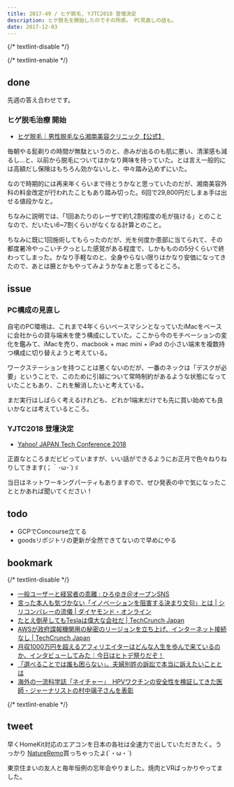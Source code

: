 ```yaml
---
title: 2017-49 / ヒゲ脱毛, YJTC2018 登壇決定
description: ヒゲ脱毛を開始したのでその所感。 PC見直しの話も。
date: 2017-12-03
---
```


{/* textlint-disable */}


{/* textlint-enable */}

## done

先週の答え合わせです。

###  ヒゲ脱毛治療 開始

- [ヒゲ脱毛｜男性脱毛なら湘南美容クリニック【公式】](https://www.s-b-c.net/datsumo/men/part/hige/)

毎朝やる髭剃りの時間が無駄というのと、赤みが出るのも肌に悪い、清潔感も減るし...と、以前から脱毛についてはかなり興味を持っていた。とは言え一般的には高額だし保険はもちろん効かないしと、中々踏み込めずにいた。

なので時期的には再来年くらいまで待とうかなと思っていたのだが、湘南美容外科の料金改定が行われたこともあり踏み切った。6回で29,800円だしまぁ手は出せる値段かなと。

ちなみに説明では、「1回あたりのレーザで約1,2割程度の毛が抜ける」とのことなので、だいたい6~7割くらいがなくなる計算とのこと。

ちなみに既に1回施術してもらったのだが、光を何度か患部に当てられて、その都度暑冷やっこいチクっとした感覚がある程度で、しかもものの5分くらいで終わってしまった。かなり手軽なのと、全身やらない限りはかなり安価になってきたので、あとは腋とかもやってみようかなぁと思ってるところ。

## issue

###  PC構成の見直し

自宅のPC環境は、これまで4年くらいベースマシンとなっていたiMacをベースに会社からの貸与端末を使う構成にしていた。ここから今のモチベーションの変化を鑑みて、iMacを売り、macbook + mac mini + iPad の小さい端末を複数持つ構成に切り替えようと考えている。

ワークステーションを持つことは悪くないのだが、一番のネックは「デスクが必要」ということで、このために引越について常時制約があるような状態になっていたこともあり、これを解消したいと考えている。

まだ実行はしばらく考えるけれども、どれか1端末だけでも先に買い始めても良いかなとは考えているところ。

###  YJTC2018 登壇決定

- [Yahoo! JAPAN Tech Conference 2018](https://techconference.yahoo.co.jp/2018/)

正直なところまだビビっていますが、いい話ができるようにお正月で色々ねりねりしてきます(；｀･ω･´)ゞ 

当日はネットワーキングパーティもありますので、ぜひ発表の中で気になったこととかあれば聞いてください！

## todo

- GCPでConcourse立てる
- goodsリポジトリの更新が全然できてないので早めにやる

## bookmark

{/* textlint-disable */}

- [一般ユーザーと経営者の乖離 : ひろゆき＠オープンSNS](http://hiro.asks.jp/99419.html)
- [言った本人も気づかない「イノベーションを阻害する決まり文句」とは | シリコンバレーの流儀 | ダイヤモンド・オンライン](https://diamond.jp/articles/-/150300)
- [たとえ倒産してもTeslaは偉大な会社だ | TechCrunch Japan](https://jp.techcrunch.com/2017/11/27/2017-11-26-in-praise-of-teslas-bankruptcy/)
- [AWSが政府諜報機関用の秘密のリージョンを立ち上げ、インターネット接続なし | TechCrunch Japan](https://jp.techcrunch.com/2017/11/21/2017-11-20-aws-launches-a-secret-region-for-the-u-s-intelligence-community/)
- [月収1000万円を超えるアフィリエイターはどんな人生を歩んで来ているのか、インタビューしてみた｜今日はヒトデ祭りだぞ！](https://www.hitode-festival.com/entry/2017/11/30/180000)
- [「選べることでは誰も困らない」。夫婦別姓の訴訟で本当に訴えたいこととは](https://www.buzzfeed.com/jp/akikokobayashi/yoshihisaaono)
- [海外の一流科学誌「ネイチャー」　HPVワクチンの安全性を検証してきた医師・ジャーナリストの村中璃子さんを表彰](https://www.buzzfeed.com/jp/naokoiwanaga/rikomuranakajohnmaddoxprize)

{/* textlint-enable */}

## tweet

早くHomeKit対応のエアコンを日本の各社は全速力で出していただきたく。うっかり [NatureRemo](http://nature.global)買っちゃったよ(´・ω・`)

<X url="https://twitter.com/legnoh/status/934695475738849280" />

東京住まいの友人と毎年恒例の忘年会やりました。焼肉とVRばっかりやってました。

<Instagram instagramId="BcOe1TgA3Ri" />
